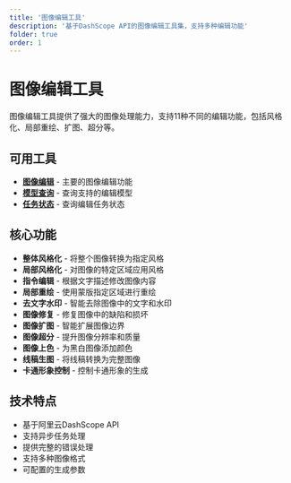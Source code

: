 ```yaml
---
title: '图像编辑工具'
description: '基于DashScope API的图像编辑工具集，支持多种编辑功能'
folder: true
order: 1
---
```


# 图像编辑工具

图像编辑工具提供了强大的图像处理能力，支持11种不同的编辑功能，包括风格化、局部重绘、扩图、超分等。

## 可用工具

- **[图像编辑](./create.mdx)** - 主要的图像编辑功能
- **[模型查询](./models.mdx)** - 查询支持的编辑模型
- **[任务状态](./status.mdx)** - 查询编辑任务状态

## 核心功能

- **整体风格化** - 将整个图像转换为指定风格
- **局部风格化** - 对图像的特定区域应用风格
- **指令编辑** - 根据文字描述修改图像内容
- **局部重绘** - 使用蒙版指定区域进行重绘
- **去文字水印** - 智能去除图像中的文字和水印
- **图像修复** - 修复图像中的缺陷和损坏
- **图像扩图** - 智能扩展图像边界
- **图像超分** - 提升图像分辨率和质量
- **图像上色** - 为黑白图像添加颜色
- **线稿生图** - 将线稿转换为完整图像
- **卡通形象控制** - 控制卡通形象的生成

## 技术特点

- 基于阿里云DashScope API
- 支持异步任务处理
- 提供完整的错误处理
- 支持多种图像格式
- 可配置的生成参数
